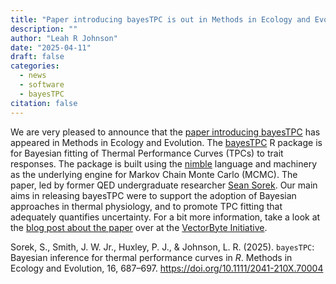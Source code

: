 ```yaml
---
title: "Paper introducing bayesTPC is out in Methods in Ecology and Evolution"
description: ""
author: "Leah R Johnson"
date: "2025-04-11"
draft: false
categories:
  - news
  - software
  - bayesTPC
citation: false
---
```


We are very pleased to announce that the [paper introducing bayesTPC](https://besjournals.onlinelibrary.wiley.com/doi/full/10.1111/2041-210X.70004) has appeared in Methods in Ecology and Evolution. The [bayesTPC](https://github.com/johnwilliamsmithjr/bayesTPC) R package is for Bayesian fitting of Thermal Performance Curves (TPCs) to trait responses. The package is built using the [nimble](https://r-nimble.org/) language and machinery as the underlying engine for Markov Chain Monte Carlo (MCMC). The paper, led by former QED undergraduate researcher [Sean Sorek](../../seanS.qmd). Our main aims in releasing bayesTPC were to support the adoption of Bayesian approaches in thermal physiology, and to promote TPC fitting that adequately quantifies uncertainty. For a bit more information, take a look at the [blog post about the paper](https://www.vectorbyte.org/blog/paper-introducing-bayestpc-is-out-in-methods-in-ecology-and-evolution) over at the [VectorByte Initiative](https://www.vectorbyte.org).

Sorek, S., Smith, J. W. Jr., Huxley, P. J., & Johnson, L. R. (2025). `bayesTPC`: Bayesian inference for thermal performance curves in *R*. Methods in Ecology and Evolution, 16, 687–697. <https://doi.org/10.1111/2041-210X.70004>
